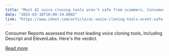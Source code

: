 ```yaml
---
title: "Most AI voice cloning tools aren't safe from scammers, Consumer Reports finds"
date: "2025-03-10T10:00:19.000Z"
link: "https://www.zdnet.com/article/ai-voice-cloning-tools-arent-safe-from-scammers-consumer-reports-finds/"
---
```


Consumer Reports assessed the most leading voice cloning tools, including Descript and ElevenLabs. Here's the verdict.

[Read more](https://www.zdnet.com/article/ai-voice-cloning-tools-arent-safe-from-scammers-consumer-reports-finds/)
